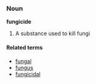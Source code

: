 ===Noun===
'''fungicide'''

# A substance used to kill fungi

====Related terms====
*[[fungal]]
*[[fungus]]
*[[fungicidal]]